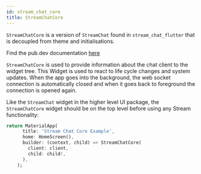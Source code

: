 ```yaml
---
id: stream_chat_core
title: StreamChatCore
---
```


`StreamChatCore` is a version of `StreamChat` found in `stream_chat_flutter` that is decoupled from 
theme and initialisations.

Find the pub.dev documentation [here](https://pub.dev/documentation/stream_chat_flutter_core/latest/stream_chat_flutter_core/StreamChatCore-class.html)

`StreamChatCore` is used to provide information about the chat client to the widget tree.
This Widget is used to react to life cycle changes and system updates.
When the app goes into the background, the web socket connection is automatically closed and when it goes back to foreground the connection is opened again.

Like the `StreamChat` widget in the higher level UI package, the `StreamChatCore` widget should
be on the top level before using any Stream functionality:

```dart
return MaterialApp(
      title: 'Stream Chat Core Example',
      home: HomeScreen(),
      builder: (context, child) => StreamChatCore(
        client: client,
        child: child!,
      ),
    );
```
